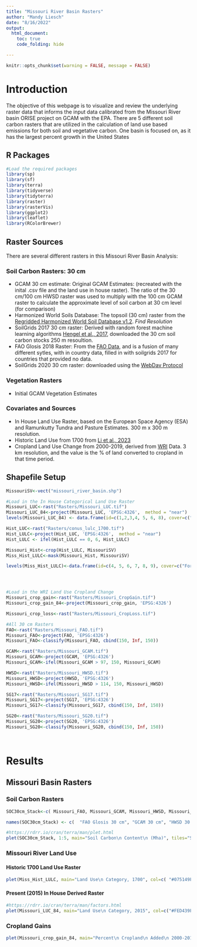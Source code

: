 ---
title: "Missouri River Basin Rasters"
author: "Mandy Liesch"
date: "8/16/2022"
output:
  html_document:
    toc: true
    code_folding: hide

---

```{r setup, include=FALSE}
knitr::opts_chunk$set(warning = FALSE, message = FALSE)
```

# Introduction

The objective of this webpage is to visualize and review the underlying raster data that informs the input data calibrated from the Missouri River basin ORISE project on GCAM with the EPA. There are 5 different soil carbon rasters that are utilized in the calculation of land use based emissions for both soil and vegetative carbon. One basin is focused on, as it has the largest percent growth in the United States 

## R Packages

```{r}
#Load the required packages
library(sp)
library(sf)
library(terra)
library(tidyverse)
library(tidyterra)
library(raster)
library(rasterVis)
library(ggplot2)
library(leaflet)
library(RColorBrewer)
```

## Raster Sources

There are several different rasters in this Missouri River Basin Analysis: 

### Soil Carbon Rasters: 30 cm

- GCAM 30 cm estimate:  Original GCAM Estimates:  (recreated with the inital .csv file and the land use in house raster). The ratio of the 30 cm/100 cm HWSD raster was used to multiply with the 100 cm GCAM raster to calculate the approximate level of soil carbon at 30 cm level (for comparison)  
- Harmonized World Soils Database: The topsoil (30 cm) raster from the [Regridded Harmonized World Soil Database v1.2](https://daac.ornl.gov/SOILS/guides/HWSD.html). *Find Resolution*    
- SoilGrids 2017 30 cm raster: Derived with random forest machine learning algorithms [Hengel et al., 2017](https://journals.plos.org/plosone/article?id=10.1371/journal.pone.0169748), downloaded the 30 cm soil carbon stocks 250 m resoultion.   
- FAO Glosis 2018 Raster: From the [FAO Data](https://www.fao.org/soils-portal/data-hub/soil-maps-and-databases/global-soil-organic-carbon-map-gsocmap/en/), and is a fusion of many different sytles, with in country data, filled in with soilgrids 2017 for countries that provided no data.  
- SoilGrids 2020 30 cm raster: downloaded using the [WebDav Protocol](https://www.isric.org/explore/soilgrids/soilgrids-access)  

### Vegetation Rasters

- Initial GCAM Vegetation Estimates


### Covariates and Sources

- In House Land Use Raster, based on the European Space Agency (ESA) and Ramunkutty Tundra and Pasture Estimates. 300 m x 300 m resolution.   
- Historic Land Use from 1700 from [Li et al., 2023](https://essd.copernicus.org/articles/15/1005/2023/)
- Cropland Land Use Change from 2000-2019, derived from [WRI](https://glad.umd.edu/dataset/croplands) Data. 3 km resolution, and the value is the % of land converted to cropland in that time period.  


## Shapefile Setup
```{r, results=FALSE}
MissouriSV<-vect("missouri_river_basin.shp")

#Load in the In House Categorical Land Use Raster
Missouri_LUC<-rast("Rasters/Missouri_LUC.tif")
Missouri_LUC_84<-project(Missouri_LUC, 'EPSG:4326',  method = "near")
levels(Missouri_LUC_84) <- data.frame(id=c(1,2,3,4, 5, 6, 8), cover=c("Cropland", "Forest", "Grassland",  "Shrubland", "Urban","Rock/Desert", "Pasture"))

Hist_LUC<-rast("Rasters/conus_lulc_1700.tif")
Hist_LULC<-project(Hist_LUC, 'EPSG:4326',  method = "near")
Hist_LULC <- ifel(Hist_LULC == 0, 6, Hist_LULC)

Missouri_Hist<-crop(Hist_LULC, MissouriSV)
Miss_Hist_LULC<-mask(Missouri_Hist, MissouriSV) 

levels(Miss_Hist_LULC)<-data.frame(id=c(4, 5, 6, 7, 8, 9), cover=c("Forest", "Shrubland", "Grassland", "Wetland", "Water", "Rock/Desert"))




#Load in the WRI Land Use Cropland Change
Missouri_crop_gain<-rast("Rasters/Missouri_CropGain.tif")
Missouri_crop_gain_84<-project(Missouri_crop_gain, 'EPSG:4326')

Missouri_crop_loss<-rast("Rasters/Missouri_CropLoss.tif")

#All 30 cm Rasters
FAO<-rast("Rasters/Missouri_FAO.tif")
Missouri_FAO<-project(FAO, 'EPSG:4326')
Missouri_FAO<-classify(Missouri_FAO, cbind(150, Inf, 150))

GCAM<-rast("Rasters/Missouri_GCAM.tif")
Missouri_GCAM<-project(GCAM, 'EPSG:4326')
Missouri_GCAM<-ifel(Missouri_GCAM > 97, 150, Missouri_GCAM)

HWSD<-rast("Rasters/Missouri_HWSD.tif")
Missouri_HWSD<-project(HWSD, 'EPSG:4326')
Missouri_HWSD<-ifel(Missouri_HWSD > 114, 150, Missouri_HWSD)

SG17<-rast("Rasters/Missouri_SG17.tif")
Missouri_SG17<-project(SG17, 'EPSG:4326')
Missouri_SG17<-classify(Missouri_SG17, cbind(150, Inf, 150))

SG20<-rast("Rasters/Missouri_SG20.tif")
Missouri_SG20<-project(SG20, 'EPSG:4326')
Missouri_SG20<-classify(Missouri_SG20, cbind(150, Inf, 150))




```

# Results

## Missouri Basin Rasters

### Soil Carbon Rasters
```{r}
SOC30cm_Stack<-c( Missouri_FAO, Missouri_GCAM, Missouri_HWSD, Missouri_SG17, Missouri_SG20) 

names(SOC30cm_Stack) <- c(  "FAO Glosis 30 cm", "GCAM 30 cm", "HWSD 30 cm", "SoilGrids 2017 30 cm", "SoilGrids 2020 30 cm")

#https://rdrr.io/cran/terra/man/plet.html
plet(SOC30cm_Stack, 1:5, main="Soil Carbon\n Content\n (Mha)", tiles="Streets", share=TRUE, collapse=FALSE) |> lines(MissouriSV, lwd=2)

```

### Missouri River Land Use

#### Historic 1700 Land Use Raster

```{r}

plet(Miss_Hist_LULC, main="Land Use\n Category, 1700", col=c( "#075149FF", "#F05C3BFF", "#46732EFF", "#192EC0FF", "#192EC0FF", "#8A9197FF"), tiles="Streets") |> lines(MissouriSV, lwd=2)

```

#### Present (2015) In House Derived Raster 

```{r}
#https://rdrr.io/cran/terra/man/factors.html
plet(Missouri_LUC_84, main="Land Use\n Category, 2015", col=c("#FED439FF", "#075149FF", "#46732EFF",  "#F05C3BFF", "#C80813FF", "#8A9197FF", "#FD8CC1FF"), tiles="Streets") |> lines(MissouriSV, lwd=2)

```


### Cropland Gains

```{r}


plet(Missouri_crop_gain_84, main="Percent\n Cropland\n Added\n 2000-2019", col=map.pal("reds"), tiles="Streets") |> lines(MissouriSV, lwd=2)

```






